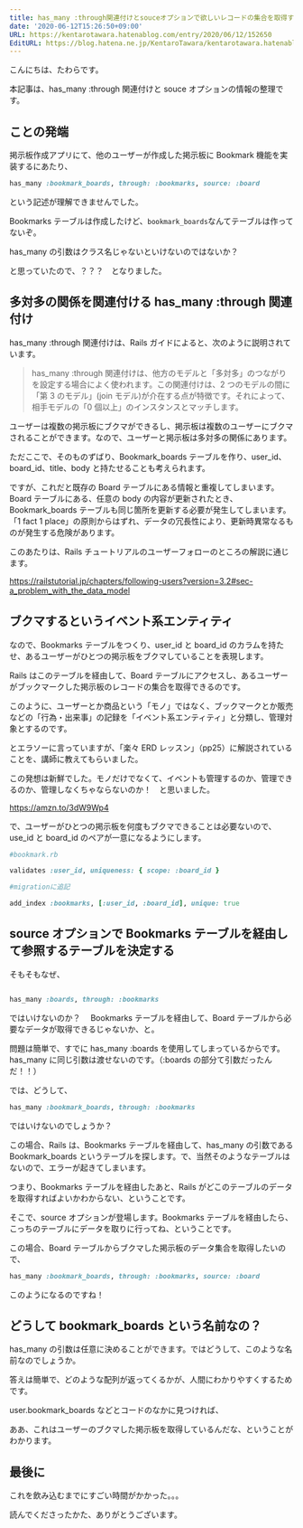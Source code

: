 ```yaml
---
title: has_many :through関連付けとsouceオプションで欲しいレコードの集合を取得する
date: '2020-06-12T15:26:50+09:00'
URL: https://kentarotawara.hatenablog.com/entry/2020/06/12/152650
EditURL: https://blog.hatena.ne.jp/KentaroTawara/kentarotawara.hatenablog.com/atom/entry/26006613584070747
---
```


こんにちは、たわらです。

本記事は、has_many :through 関連付けと souce オプションの情報の整理です。

## ことの発端

掲示板作成アプリにて、他のユーザーが作成した掲示板に Bookmark 機能を実装するにあたり、

```ruby
has_many :bookmark_boards, through: :bookmarks, source: :board
```

という記述が理解できませんでした。

Bookmarks テーブルは作成したけど、`bookmark_boards`なんてテーブルは作ってないぞ。

has_many の引数はクラス名じゃないといけないのではないか？

と思っていたので、？？？　となりました。

## 多対多の関係を関連付ける has_many :through 関連付け

has_many :through 関連付けは、Rails ガイドによると、次のように説明されています。

> has_many :through 関連付けは、他方のモデルと「多対多」のつながりを設定する場合によく使われます。この関連付けは、2 つのモデルの間に「第 3 のモデル」(join モデル)が介在する点が特徴です。それによって、相手モデルの「0 個以上」のインスタンスとマッチします。

ユーザーは複数の掲示板にブクマができるし、掲示板は複数のユーザーにブクマされることができます。なので、ユーザーと掲示板は多対多の関係にあります。

ただここで、そのものずばり、Bookmark_boards テーブルを作り、user_id、board_id、title、body と持たせることも考えられます。

ですが、これだと既存の Board テーブルにある情報と重複してしまいます。Board テーブルにある、任意の body の内容が更新されたとき、Bookmark_boards テーブルも同じ箇所を更新する必要が発生してしまいます。「1 fact 1 place」の原則からはずれ、データの冗長性により、更新時異常なるものが発生する危険があります。

このあたりは、Rails チュートリアルのユーザーフォローのところの解説に通じます。

https://railstutorial.jp/chapters/following-users?version=3.2#sec-a_problem_with_the_data_model

## ブクマするというイベント系エンティティ

なので、Bookmarks テーブルをつくり、user_id と board_id のカラムを持たせ、あるユーザーがひとつの掲示板をブクマしていることを表現します。

Rails はこのテーブルを経由して、Board テーブルにアクセスし、あるユーザーがブックマークした掲示板のレコードの集合を取得できるのです。

このように、ユーザーとか商品という「モノ」ではなく、ブックマークとか販売などの「行為・出来事」の記録を「イベント系エンティティ」と分類し、管理対象とするのです。

とエラソーに言っていますが、「楽々 ERD レッスン」（pp25）に解説されていることを、講師に教えてもらいました。

この発想は新鮮でした。モノだけでなくて、イベントも管理するのか、管理できるのか、管理しなくちゃならないのか！　と思いました。

https://amzn.to/3dW9Wp4

で、ユーザーがひとつの掲示板を何度もブクマできることは必要ないので、use_id と board_id のペアが一意になるようにします。

```ruby
#bookmark.rb

validates :user_id, uniqueness: { scope: :board_id }
```

```ruby
#migrationに追記

add_index :bookmarks, [:user_id, :board_id], unique: true
```

## source オプションで Bookmarks テーブルを経由して参照するテーブルを決定する

そもそもなぜ、

```ruby

has_many :boards, through: :bookmarks
```

ではいけないのか？　 Bookmarks テーブルを経由して、Board テーブルから必要なデータが取得できるじゃないか、と。

問題は簡単で、すでに has_many :boards を使用してしまっているからです。has_many に同じ引数は渡せないのです。（:boards の部分て引数だったんだ！！）

では、どうして、

```ruby
has_many :bookmark_boards, through: :bookmarks
```

ではいけないのでしょうか？

この場合、Rails は、Bookmarks テーブルを経由して、has_many の引数である Bookmark_boards というテーブルを探します。で、当然そのようなテーブルはないので、エラーが起きてしまいます。

つまり、Bookmarks テーブルを経由したあと、Rails がどこのテーブルのデータを取得すればよいかわからない、ということです。

そこで、source オプションが登場します。Bookmarks テーブルを経由したら、こっちのテーブルにデータを取りに行ってね、ということです。

この場合、Board テーブルからブクマした掲示板のデータ集合を取得したいので、

```ruby
has_many :bookmark_boards, through: :bookmarks, source: :board
```

このようになるのですね！

## どうして bookmark_boards という名前なの？

has_many の引数は任意に決めることができます。ではどうして、このような名前なのでしょうか。

答えは簡単で、どのような配列が返ってくるかが、人間にわかりやすくするためです。

user.bookmark_boards などとコードのなかに見つければ、

ああ、これはユーザーのブクマした掲示板を取得しているんだな、ということがわかります。

## 最後に

これを飲み込むまでにすごい時間がかかった。。。

読んでくださったかた、ありがとうございます。
